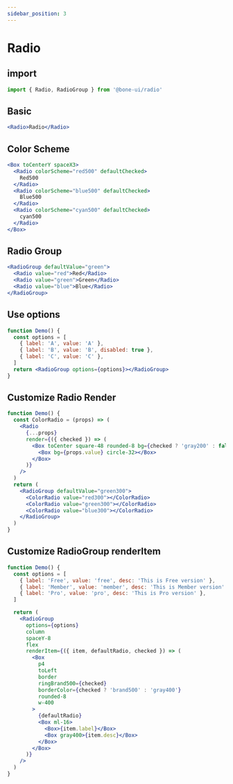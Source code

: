 ```yaml
---
sidebar_position: 3
---
```


# Radio

## import

```jsx
import { Radio, RadioGroup } from '@bone-ui/radio'
```

## Basic

```jsx live
<Radio>Radio</Radio>
```

## Color Scheme

```jsx live
<Box toCenterY spaceX3>
  <Radio colorScheme="red500" defaultChecked>
    Red500
  </Radio>
  <Radio colorScheme="blue500" defaultChecked>
    Blue500
  </Radio>
  <Radio colorScheme="cyan500" defaultChecked>
    cyan500
  </Radio>
</Box>
```

## Radio Group

```jsx live
<RadioGroup defaultValue="green">
  <Radio value="red">Red</Radio>
  <Radio value="green">Green</Radio>
  <Radio value="blue">Blue</Radio>
</RadioGroup>
```

## Use options

```jsx live
function Demo() {
  const options = [
    { label: 'A', value: 'A' },
    { label: 'B', value: 'B', disabled: true },
    { label: 'C', value: 'C' },
  ]
  return <RadioGroup options={options}></RadioGroup>
}
```

## Customize Radio Render

```jsx live
function Demo() {
  const ColorRadio = (props) => (
    <Radio
      {...props}
      render={({ checked }) => (
        <Box toCenter square-48 rounded-8 bg={checked ? 'gray200' : false}>
          <Box bg={props.value} circle-32></Box>
        </Box>
      )}
    />
  )
  return (
    <RadioGroup defaultValue="green300">
      <ColorRadio value="red300"></ColorRadio>
      <ColorRadio value="green300"></ColorRadio>
      <ColorRadio value="blue300"></ColorRadio>
    </RadioGroup>
  )
}
```

## Customize RadioGroup renderItem

```jsx live
function Demo() {
  const options = [
    { label: 'Free', value: 'free', desc: 'This is Free version' },
    { label: 'Member', value: 'member', desc: 'This is Member version' },
    { label: 'Pro', value: 'pro', desc: 'This is Pro version' },
  ]

  return (
    <RadioGroup
      options={options}
      column
      spaceY-8
      flex
      renderItem={({ item, defaultRadio, checked }) => (
        <Box
          p4
          toLeft
          border
          ringBrand500={checked}
          borderColor={checked ? 'brand500' : 'gray400'}
          rounded-8
          w-400
        >
          {defaultRadio}
          <Box ml-16>
            <Box>{item.label}</Box>
            <Box gray400>{item.desc}</Box>
          </Box>
        </Box>
      )}
    />
  )
}
```

